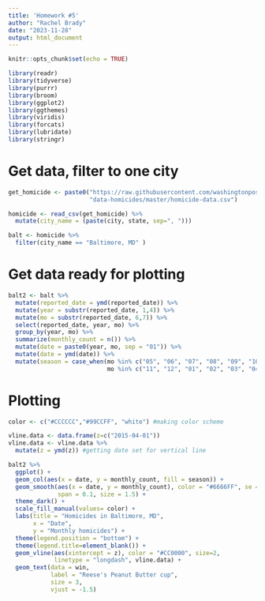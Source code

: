 ```yaml
---
title: 'Homework #5'
author: "Rachel Brady"
date: "2023-11-28"
output: html_document
---
```


```r
knitr::opts_chunk$set(echo = TRUE)
```

```r
library(readr)
library(tidyverse)
library(purrr)
library(broom)
library(ggplot2)
library(ggthemes)
library(viridis)
library(forcats)
library(lubridate)
library(stringr)
```

# Get data, filter to one city
```r
get_homicide <- paste0("https://raw.githubusercontent.com/washingtonpost/",
                       "data-homicides/master/homicide-data.csv")

homicide <- read_csv(get_homicide) %>% 
  mutate(city_name = (paste(city, state, sep=", ")))

balt <- homicide %>% 
  filter(city_name == "Baltimore, MD" )
```

# Get data ready for plotting

```r
balt2 <- balt %>% 
  mutate(reported_date = ymd(reported_date)) %>% 
  mutate(year = substr(reported_date, 1,4)) %>% 
  mutate(mo = substr(reported_date, 6,7)) %>% 
  select(reported_date, year, mo) %>% 
  group_by(year, mo) %>% 
  summarize(monthly_count = n()) %>% 
  mutate(date = paste0(year, mo, sep = "01")) %>% 
  mutate(date = ymd(date)) %>% 
  mutate(season = case_when(mo %in% c("05", "06", "07", "08", "09", "10") ~ "Summer",
                            mo %in% c("11", "12", "01", "02", "03", "04") ~ "Winter"))
```

# Plotting
```r
color <- c("#CCCCCC","#99CCFF", "white") #making color scheme

vline.data <- data.frame(z=c("2015-04-01"))
vline.data <- vline.data %>% 
  mutate(z = ymd(z)) #getting date set for vertical line

balt2 %>% 
  ggplot() +
  geom_col(aes(x = date, y = monthly_count, fill = season)) +
  geom_smooth(aes(x = date, y = monthly_count), color = "#6666FF", se = FALSE,
              span = 0.1, size = 1.5) + 
  theme_dark() +
  scale_fill_manual(values= color) +
  labs(title = "Homicides in Baltimore, MD",
       x = "Date",
       y = "Monthly homicides") +
  theme(legend.position = "bottom") +
  theme(legend.title=element_blank()) +
  geom_vline(aes(xintercept = z), color = "#CC0000", size=2,
             linetype = "longdash", vline.data) +
  geom_text(data = win, 
            label = "Reese's Peanut Butter cup",
            size = 3,
            vjust = -1.5)
  
```


